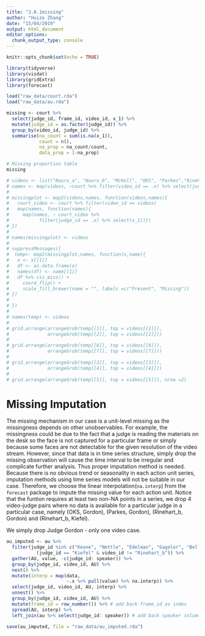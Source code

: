 ```yaml
---
title: "3.0.1missing"
author: "Huize Zhang"
date: "15/04/2019"
output: html_document
editor_options: 
  chunk_output_type: console
---
```


```r
knitr::opts_chunk$set(echo = TRUE)

library(tidyverse)
library(visdat)
library(gridExtra)
library(forecast)

load("raw_data/court.rda")
load("raw_data/au.rda")
```

```r
missing <- court %>% 
  select(judge_id, frame_id, video_id, x_1) %>% 
  mutate(judge_id = as.factor(judge_id)) %>% 
  group_by(video_id, judge_id) %>% 
  summarise(na_count = sum(is.na(x_1)), 
            count = n(),
            na_prop = na_count/count, 
            data_prop = 1-na_prop)

# Missing proportion table
missing
```

```r
# videos <- list("Nauru_a", "Nauru_b", "McKell", "OKS", "Parkes","Rinehart_a", "Rinehart_b")
# names <- map(videos, ~court %>% filter(video_id == .x) %>% select(judge_id) %>% unique())
# 
# missingplot <- map2(videos,names, function(videos,names){
#   court_video <- court %>% filter(video_id == videos)
#   map(names, function(names){
#     map(names, ~ court_video %>% 
#           filter(judge_id == .x) %>% select(x_1))})
# })
# 
# names(missingplot) <- videos
# 
# suppressMessages({
#  temp<- map2(missingplot,names, function(x,name){
#   x <- x[[1]]
#   df <- as.data.frame(x)
#   names(df) <- name[[1]]
#   df %>% vis_miss() + 
#     coord_flip() + 
#     scale_fill_brewer(name = "", labels =c("Present", "Missing"))
# })
#  
# })
# 
# names(temp) <- videos
# 
# grid.arrange(arrangeGrob(temp[[1]], top = videos[[1]]),
#              arrangeGrob(temp[[2]], top = videos[[2]]))
# 
# grid.arrange(arrangeGrob(temp[[6]], top = videos[[6]]),
#              arrangeGrob(temp[[7]], top = videos[[7]]))
# 
# grid.arrange(arrangeGrob(temp[[3]], top = videos[[3]]),
#              arrangeGrob(temp[[4]], top = videos[[4]]))
# 
# grid.arrange(arrangeGrob(temp[[5]], top = videos[[5]]), nrow =2)

```
  
# Missing Imputation

The missing mechanism in our case is a unit-level missing as the missingness depends on other unobservables. For example, the missingness could be due to the fact that a judge is reading the materials on the desk so the face is not captured for a particular frame or simply because some faces are not detectable for the given resolution of the video stream. However, since that data is in time series structure, simply drop the missing observation will cause the time interval to be irregular and complicate further analysis. Thus proper imputation method is needed. Because there is no obvious trend or seasonality in each action unit series, imputation methods using time series models will not be suitable in our case. Therefore, we choose the linear interpolation(`na.interp`) from the `forecast` package to impute the missing value for each action unit. Notice that the funtion requires at least two non-NA points in a series, we drop 4 video-judge pairs where no data is available for a particular judge in a particular case, namely (OKS, Gordon), (Parkes, Gordon), (Rinehart_b, Gordon) and (Rinehart_b, Kiefel). 

We simply drop Judge Gordon - only one video case. 

```r
au_imputed <- au %>% 
  filter(judge_id %in% c("Keane", "Nettle", "Edelman", "Gageler", "Bell")|
           (judge_id == "Kiefel" & video_id != "Rinehart_b")) %>% 
  gather(AU, value, -c(judge_id: speaker)) %>% 
  group_by(judge_id, video_id, AU) %>% 
  nest() %>% 
  mutate(interp = map(data, 
                      ~.x %>% pull(value) %>% na.interp)) %>% 
  select(judge_id, video_id, AU, interp) %>% 
  unnest() %>% 
  group_by(judge_id, video_id, AU) %>%
  mutate(frame_id = row_number()) %>% # add back frame_id as index
  spread(AU, interp) %>% 
  left_join(au %>% select(judge_id: speaker)) # add back speaker column

save(au_imputed, file = "raw_data/au_imputed.rda")  

```



